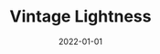 ---
cover: "./vintage.PNG"
date: "2022-01-01"
title: "Vintage Lightness"
defer: true
slug: "/vintage"
areas:
  -  .

---